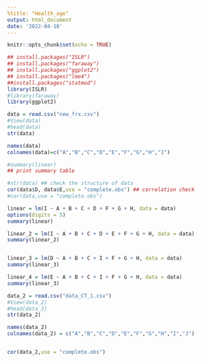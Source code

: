 ```yaml
---
%title: "Health_age"
output: html_document
date: '2022-04-10'
---
```


```r
knitr::opts_chunk$set(echo = TRUE)
```

```r
## install.packages("ISLR")
## install.packages("faraway")
## install.packages("ggplot2")
## install.packages("lme4")
##install.packages("statmod")
library(ISLR)
#library(faraway)
library(ggplot2)
```

```r
data = read.csv("new_frx.csv")
#View(data)
#head(data)
str(data)
```

```r
names(data)
colnames(data)=c("A","B","C","D","E","F","G","H","I")

#summary(linear) 
## print summary table

#str(data) ## check the structure of data
cor(data$D, data$E,use = "complete.obs") ## correlation check
#cor(data,use = "complete.obs")

linear = lm(I ~ A + B + C + D + F + G + H, data = data) 
options(digits = 5)
summary(linear)

linear_2 = lm(I ~ A + B + C + D + E + F + G + H, data = data) 
summary(linear_2)


linear_3 = lm(D ~ A + B + C + I + F + G + H, data = data) 
summary(linear_3)

linear_4 = lm(E ~ A + B + C + I + F + G + H, data = data) 
summary(linear_3)


```


```r
data_2 = read.csv("data_CT_1.csv")
#View(data_2)
#head(data_2)
str(data_2)

names(data_2)
colnames(data_2) = c("A","B","C","D","E","F","G","H","I","J")


cor(data_2,use = "complete.obs") 

```
<!-- colnames(data_2) = c("A","B","C","D","E","F","G","H","I","J", -->
<!--                   "K","L","M","N","O","P","Q","R","S","T", -->
<!--                   "U","V","W","X","Y","Z","AA","AB","AC","AD", -->
<!--                   "AE","AF","AG","AH","AI","AJ","AK","AL","AM", -->
<!--                   "AN","AO","AP","AQ","AR","AS","AT","AU","AV", -->
<!--                   "AW","AX","AY","AZ","BB","BC","BD","BE","BF","BG","BH", -->
<!--                   "BI","BJ","BK","BL","BM","BN","BO","BP","BQ","BR","BS","BT","BU") -->




